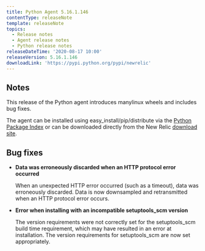 ```yaml
---
title: Python Agent 5.16.1.146
contentType: releaseNote
template: releaseNote
topics:
  - Release notes
  - Agent release notes
  - Python release notes
releaseDateTime: '2020-08-17 10:00'
releaseVersion: 5.16.1.146
downloadLink: 'https://pypi.python.org/pypi/newrelic'
---
```


## Notes

This release of the Python agent introduces manylinux wheels and includes bug fixes.

The agent can be installed using easy_install/pip/distribute via the [Python Package Index](https://pypi.python.org/pypi/newrelic) or can be downloaded directly from the New Relic [download site](http://download.newrelic.com/python_agent/release).

## Bug fixes

* **Data was erroneously discarded when an HTTP protocol error occurred**

  When an unexpected HTTP error occurred (such as a timeout), data was erroneously discarded. Data is now downsampled and retransmitted when an HTTP protocol error occurs.
* **Error when installing with an incompatible setuptools_scm version**

  The version requirements were not correctly set for the setuptools_scm build time requirement, which may have resulted in an error at installation. The version requirements for setuptools_scm are now set appropriately.
